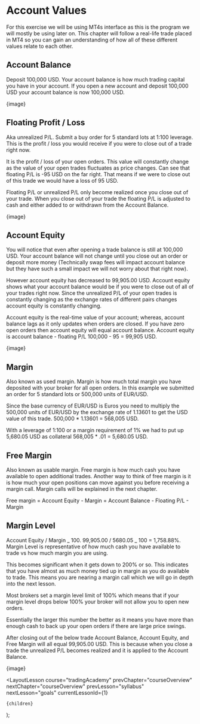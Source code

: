 
# Account Values

For this exercise we will be using MT4s interface as this is the program we will mostly be using later on. This chapter will follow a real-life trade placed in MT4 so you can gain an understanding of how all of these different values relate to each other.

## Account Balance

Deposit 100,000 USD. Your account balance is how much trading capital you have in your account. If you open a new account and deposit 100,000 USD your account balance is now 100,000 USD.

{image}

## Floating Profit / Loss

Aka unrealized P/L. Submit a buy order for 5 standard lots at 1:100 leverage. This is the profit / loss you would receive if you were to close out of a trade right now.

It is the profit / loss of your open orders. This value will constantly change as the value of your open trades fluctuates as price changes. Can see that floating P/L is -95 USD on the far right. That means if we were to close out of this trade we would have a loss of 95 USD.

Floating P/L or unrealized P/L only become realized once you close out of your trade. When you close out of your trade the floating P/L is adjusted to cash and either added to or withdrawn from the Account Balance.

{image}

## Account Equity

You will notice that even after opening a trade balance is still at 100,000 USD. Your account balance will not change until you close out an order or deposit more money (Technically swap fees will impact account balance but they have such a small impact we will not worry about that right now).

However account equity has decreased to 99,905.00 USD. Account equity shows what your account balance would be if you were to close out of all of your trades right now. Since the unrealized P/L of your open trades is constantly changing as the exchange rates of different pairs changes account equity is constantly changing.

Account equity is the real-time value of your account; whereas, account balance lags as it only updates when orders are closed. If you have zero open orders then account equity will equal account balance. Account equity is account balance - floating P/L 100,000 - 95 = 99,905 USD.

{image}

## Margin

Also known as used margin. Margin is how much total margin you have deposited with your broker for all open orders. In this example we submitted an order for 5 standard lots or 500,000 units of EUR/USD.

Since the base currency of EUR/USD is Euros you need to multiply the 500,000 units of EUR/USD by the exchange rate of 1.13601 to get the USD value of this trade. 500,000 \* 1.13601 = 568,005 USD.

With a leverage of 1:100 or a margin requirement of 1% we had to put up 5,680.05 USD as collateral 568,005 \* .01 = 5,680.05 USD.

## Free Margin

Also known as usable margin. Free margin is how much cash you have available to open additional trades. Another way to think of free margin is it is how much your open positions can move against you before receiving a margin call. Margin calls will be explained in the next chapter.

Free margin = Account Equity - Margin = Account Balance - Floating P/L - Margin

## Margin Level

Account Equity / Margin _ 100. 99,905.00 / 5680.05 _ 100 = 1,758.88%. Margin Level is representative of how much cash you have available to trade vs how much margin you are using.

This becomes significant when it gets down to 200% or so. This indicates that you have almost as much money tied up in margin as you do available to trade. This means you are nearing a margin call which we will go in depth into the next lesson.

Most brokers set a margin level limit of 100% which means that if your margin level drops below 100% your broker will not allow you to open new orders.

Essentially the larger this number the better as it means you have more than enough cash to back up your open orders if there are large price swings.

After closing out of the below trade Account Balance, Account Equity, and Free Margin will all equal 99,905.00 USD. This is because when you close a trade the unrealized P/L becomes realized and it is applied to the Account Balance.

{image}

  <LayoutLesson
    course="tradingAcademy"
    prevChapter="courseOverview"
    nextChapter="courseOverview"
    prevLesson="syllabus"
    nextLesson="goals"
    currentLessonId={1}
  >
    {children}
  </LayoutLesson>
);
